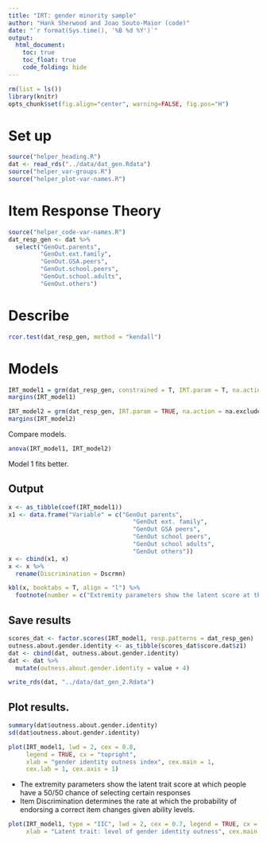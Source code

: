 ```yaml
---
title: "IRT: gender minority sample"
author: "Hank Sherwood and Joao Souto-Maior (code)"
date: "`r format(Sys.time(), '%B %d %Y')`"
output:
  html_document:
    toc: true
    toc_float: true
    code_folding: hide
---
```


```r
rm(list = ls())
library(knitr)
opts_chunk$set(fig.align="center", warning=FALSE, fig.pos="H")
```

# Set up

```r
source("helper_heading.R")
dat <- read_rds("../data/dat_gen.Rdata")
source("helper_var-groups.R")
source("helper_plot-var-names.R")
```

# Item Response Theory

```r
source("helper_code-var-names.R")
dat_resp_gen <- dat %>%
  select("GenOut.parents",
         "GenOut.ext.family", 
         "GenOut.GSA.peers", 
         "GenOut.school.peers", 
         "GenOut.school.adults", 
         "GenOut.others") 
```

# Describe

```r
rcor.test(dat_resp_gen, method = "kendall")
```

# Models 

```r
IRT_model1 = grm(dat_resp_gen, constrained = T, IRT.param = T, na.action = na.exclude)
margins(IRT_model1)
```

```r
IRT_model2 = grm(dat_resp_gen, IRT.param = TRUE, na.action = na.exclude)
margins(IRT_model2)
```

Compare models.

```r
anova(IRT_model1, IRT_model2)
```

Model 1 fits better.

## Output

```r
x <- as_tibble(coef(IRT_model1))
x1 <- data.frame("Variable" = c("GenOut parents",
                                   "GenOut ext. family",
                                   "GenOut GSA peers",
                                   "GenOut school peers", 
                                   "GenOut school adults",
                                   "GenOut others"))
x <- cbind(x1, x)
x <- x %>%
  rename(Discrimination = Dscrmn)
```

```r
kbl(x, booktabs = T, align = "l") %>%
  footnote(number = c("Extremity parameters show the latent score at the borded of item responses. Extrm1, for example, shows the score for which respondents are just as likely to select item 1 (1-Definetely not) and item 2 (2-Might).", "The discrimination parameter determines the rate at which a different item response predicts the latent score. Higher discrimintation parameter means that the measure adds more information to the latent score."),  threeparttable = T)
```

## Save results

```r
scores_dat <- factor.scores(IRT_model1, resp.patterns = dat_resp_gen)
outness.about.gender.identity <- as_tibble(scores_dat$score.dat$z1)
dat <- cbind(dat, outness.about.gender.identity)
dat <- dat %>%
  mutate(outness.about.gender.identity = value + 4)
```

```r
write_rds(dat, "../data/dat_gen_2.Rdata")
```

## Plot results.

```r
summary(dat$outness.about.gender.identity)
sd(dat$outness.about.gender.identity)
```

```r
plot(IRT_model1, lwd = 2, cex = 0.8,
     legend = TRUE, cx = "topright",
     xlab = "gender identity outness index", cex.main = 1,
     cex.lab = 1, cex.axis = 1)
```

* The extremity parameters show the latent trait score at which people have a 50/50 chance of selecting certain responses
* Item Discrimination determines the rate at which the probability of endorsing a correct item changes given ability levels.

```r
plot(IRT_model1, type = "IIC", lwd = 2, cex = 0.7, legend = TRUE, cx = "topleft",
     xlab = "Latent trait: level of gender identity outness", cex.main = 1, cex.lab = 1, cex.axis = 1, main = " ")
```

